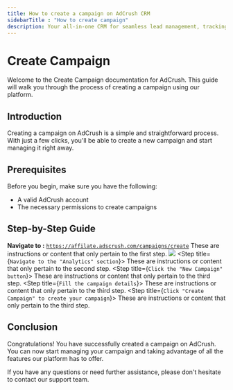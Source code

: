 ```yaml
---
title: How to create a campaign on AdCrush CRM
sidebarTitle : "How to create campaign"
description: Your all-in-one CRM for seamless lead management, tracking, and conversion. Elevate your business with intuitive tools and insights
---
```


# Create Campaign

Welcome to the Create Campaign documentation for AdCrush. This guide will walk you through the process of creating a campaign using our platform.

## Introduction

Creating a campaign on AdCrush is a simple and straightforward process. With just a few clicks, you'll be able to create a new campaign and start managing it right away.

## Prerequisites

Before you begin, make sure you have the following:

- A valid AdCrush account
- The necessary permissions to create campaigns

## Step-by-Step Guide
**Navigate to :** [`https://affilate.adscrush.com/campaigns/create`](https://affilate.adscrush.com/campaigns/create)
<Steps>
  <Step title="Log in to your AdCrush account">
    These are instructions or content that only pertain to the first step.
    <Frame>
      <img src="/images/campaign-step-1.png" />
    </Frame>
  </Step>
  <Step title={`Navigate to the "Analytics" section`}>
    These are instructions or content that only pertain to the second step.
  </Step>
  <Step title={`Click the "New Campaign" button`}>
    These are instructions or content that only pertain to the third step.
  </Step>
  <Step title={`Fill the campaign details`}>
    These are instructions or content that only pertain to the third step.
  </Step>
  <Step title={`Click "Create Campaign" to create your campaign`}>
    These are instructions or content that only pertain to the third step.
  </Step>
</Steps>

## Conclusion

Congratulations! You have successfully created a campaign on AdCrush. You can now start managing your campaign and taking advantage of all the features our platform has to offer.

If you have any questions or need further assistance, please don't hesitate to contact our support team.
